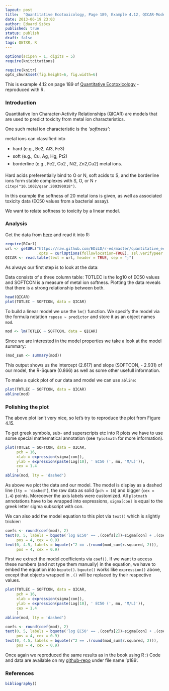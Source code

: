 ```yaml
---
layout: post
title:  "Quantitative Ecotoxicology, Page 189, Example 4.12, QICAR-Model"
date: 2013-06-19 23:03
author: Eduard Szöcs
published: true
status: publish
draft: false
tags: QETXR, R
---
```

```r
options(scipen = 1, digits = 5)
require(knitcitations)
```
```r
require(knitr)
opts_chunk$set(fig.height=6, fig.width=6)
```

This is example 4.12 on page 189 of [Quantitative Ecotoxicology](http://www.crcpress.com/product/isbn/9781439835647) - reproduced with R.

### Introduction
Quantitative Ion Character-Activity Relationships (QICAR) are models that are used to predict toxicity from metal ion characteristics. 

One such metal ion characteristic is the *'softness'*:

metal ions can classified into 

* hard (e.g., Be2, Al3, Fe3)
* soft (e.g., Cu, Ag, Hg, Pt2)
* borderline (e.g., Fe2, Co2 , Ni2, Zn2,Cu2) metal ions.

Hard acids preferentially bind to O or N, soft acids to S, and the borderline ions form stable complexes with S, O, or N `r citep("10.1002/qsar.200390018")`. 

In this example the softness of 20 metal ions is given, as well as associated toxicity data (EC50 values from a bacterial assay). 

We want to relate softness to toxicity by a linear model.


### Analysis

Get the data from [here](https://raw.github.com/EDiLD/r-ed/master/quantitative_ecotoxicology/data/p189.csv) and read it into R:

```r
require(RCurl)
url <- getURL("https://raw.github.com/EDiLD/r-ed/master/quantitative_ecotoxicology/data/p189.csv",
              .opts = curlOptions(followlocation=TRUE), ssl.verifypeer = FALSE)
QICAR <- read.table(text = url, header = TRUE, sep = ";")
```

As always our first step is to look at the data:
 
Data consists of a three column table: TOTLEC is the log10 of EC50 values and SOFTCON is a measure of metal ion softness.
Plotting the data reveals that there is a strong relationship between both.

```r
head(QICAR)
plot(TOTLEC ~ SOFTCON, data = QICAR)
```

To build a linear model we use the `lm()` function.
We specify the model via the formula notation `repose ~ predictor` and store it as an object names `mod`.
```r
mod <- lm(TOTLEC ~ SOFTCON, data = QICAR)
```

Since we are interested in the model properties we take a look at the model summary:
```r
(mod_sum <- summary(mod))
```
This output shows us the intercept (2.617) and slope (SOFTCON, - 2.931) of our model, the R-Square (0.866) as well as some other usefull information.

To make a quick plot of our data and model we can use `abline`:
```r
plot(TOTLEC ~ SOFTCON, data = QICAR)
abline(mod)
```


### Polishing the plot

The above plot isn't very nice, so let's try to reproduce the plot from Figure 4.15.

To get greek symbols, sub- and superscripts etc into R plots we have to use some special mathematical annotation (see `?plotmath` for more information).


```r
plot(TOTLEC ~ SOFTCON, data = QICAR, 
     pch = 16, 
     xlab = expression(sigma[con]),
     ylab = expression(paste(Log[10], ' EC50 (', mu, 'M/L)')),
     cex = 1.4
     )
abline(mod, lty = 'dashed')
```
As above we plot the data and our model. The model is display as a dashed line (`lty = 'dashed'`), the raw data as solid (`pch = 16`) and bigger (`cex = 1.4`) points. 
Moreoever the axis labels were customized. All `plotmath` annotations have to be wrapped into expressions, `sigma[con]` is equal to the greek letter sigma subscript with con.

We can also add the model equation to this plot via `text()` which is slightly trickier:

```r
coefs <- round(coef(mod), 2)
text(0, 5, labels = bquote('log EC50' == .(coefs[2])~sigma[con] + .(coefs[1])), 
     pos = 4, cex = 0.9)
text(0, 4.5, labels = bquote(r^2 == .(round(mod_sum$r.squared, 2))), 
     pos = 4, cex = 0.9)
```
First we extract the model coefficients via `coef()`. 
If we want to access these numbers (and not type them manually) in the equation, we have to embed the equation into `bqoute()`. `bqoute()` works like `expression()` above, except that  objects wrapped in `.()` will be replaced by their respective values.


```r
plot(TOTLEC ~ SOFTCON, data = QICAR, 
     pch = 16, 
     xlab = expression(sigma[con]),
     ylab = expression(paste(Log[10], ' EC50 (', mu, 'M/L)')),
     cex = 1.4
     )
abline(mod, lty = 'dashed')

coefs <- round(coef(mod), 2)
text(0, 5, labels = bquote('log EC50' == .(coefs[2])~sigma[con] + .(coefs[1])), 
     pos = 4, cex = 0.9)
text(0, 4.5, labels = bquote(r^2 == .(round(mod_sum$r.squared, 2))), 
     pos = 4, cex = 0.9)
```

Once again we reproduced the same results as in the book using R :)
Code and data are available on my [github-repo](https://github.com/EDiLD/r-ed/tree/master/quantitative_ecotoxicology) under file name 'p189'.

### References

```r
bibliography()
```
